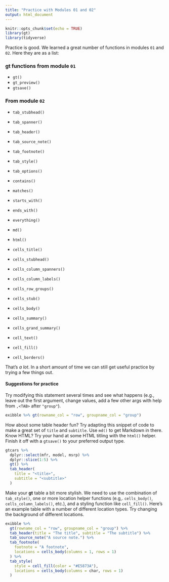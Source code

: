 ```yaml
---
title: "Practice with Modules 01 and 02"
output: html_document
---
```


```r
knitr::opts_chunk$set(echo = TRUE)
library(gt)
library(tidyverse)
```

Practice is good. We learned a great number of functions in modules `01` and `02`. Here they are as a list:

### **gt** functions from module `01`

- `gt()`
- `gt_preview()`
- `gtsave()`

### From module `02`

- `tab_stubhead()`
- `tab_spanner()`
- `tab_header()`
- `tab_source_note()`
- `tab_footnote()`
- `tab_style()`
- `tab_options()`

- `contains()`
- `matches()`
- `starts_with()`
- `ends_with()`
- `everything()`

- `md()`
- `html()`

- `cells_title()`
- `cells_stubhead()`
- `cells_column_spanners()`
- `cells_column_labels()`
- `cells_row_groups()`
- `cells_stub()`
- `cells_body()`
- `cells_summary()`
- `cells_grand_summary()`

- `cell_text()`
- `cell_fill()`
- `cell_borders()`

That's *a lot*. In a short amount of time we can still get useful practice by trying a few things out.

#### Suggestions for practice

Try modifying this statement several times and see what happens (e.g., leave out the first argument, change values, add a few other args with help from `,<TAB>` after `"group"`).

```r
exibble %>% gt(rowname_col = "row", groupname_col = "group")
```

How about some table header fun? Try adapting this snippet of code to make a great set of `title` and `subtitle`. Use `md()` to get Markdown in there. Know HTML? Try your hand at some HTML titling with the `html()` helper. Finish it off with a `gtsave()` to your preferred output type.

```r
gtcars %>%
  dplyr::select(mfr, model, msrp) %>%
  dplyr::slice(1:5) %>%
  gt() %>%
  tab_header(
    title = "<title>",
    subtitle = "<subtitle>"
  )
```

Make your **gt** table a bit more stylish. We need to use the combination of `tab_style()`, one or more location helper functions (e.g,. `cells_body()`, `cells_column_labels()`, etc.), and a styling function like `cell_fill()`. Here's an example table with a number of different location types. Try changing the background of different locations.

```r
exibble %>%
  gt(rowname_col = "row", groupname_col = "group") %>%
  tab_header(title = "The title", subtitle = "The subtitle") %>%
  tab_source_note("A source note.") %>%
  tab_footnote(
    footnote = "A footnote",
    locations = cells_body(columns = 1, rows = 1)
  ) %>%
  tab_style(
    style = cell_fill(color = "#E5873A"),
    locations = cells_body(columns = char, rows = 1)
  )
```

